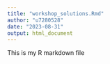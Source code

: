 ```yaml
---
title: "workshop_solutions.Rmd"
author: "u7280528"
date: "2023-08-31"
output: html_document
---
```

This is my R markdown file